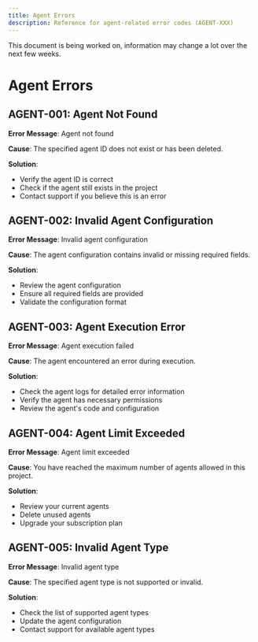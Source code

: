 ```yaml
---
title: Agent Errors
description: Reference for agent-related error codes (AGENT-XXX)
---
```



<Callout type="warn" title="Document Status">
  This document is being worked on, information may change a lot over the next few weeks.
</Callout>

# Agent Errors

## AGENT-001: Agent Not Found

**Error Message**: Agent not found

**Cause**: The specified agent ID does not exist or has been deleted.

**Solution**: 
- Verify the agent ID is correct
- Check if the agent still exists in the project
- Contact support if you believe this is an error

## AGENT-002: Invalid Agent Configuration

**Error Message**: Invalid agent configuration

**Cause**: The agent configuration contains invalid or missing required fields.

**Solution**: 
- Review the agent configuration
- Ensure all required fields are provided
- Validate the configuration format

## AGENT-003: Agent Execution Error

**Error Message**: Agent execution failed

**Cause**: The agent encountered an error during execution.

**Solution**: 
- Check the agent logs for detailed error information
- Verify the agent has necessary permissions
- Review the agent's code and configuration

## AGENT-004: Agent Limit Exceeded

**Error Message**: Agent limit exceeded

**Cause**: You have reached the maximum number of agents allowed in this project.

**Solution**: 
- Review your current agents
- Delete unused agents
- Upgrade your subscription plan

## AGENT-005: Invalid Agent Type

**Error Message**: Invalid agent type

**Cause**: The specified agent type is not supported or invalid.

**Solution**: 
- Check the list of supported agent types
- Update the agent configuration
- Contact support for available agent types  